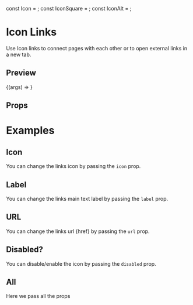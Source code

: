 

const Icon = <FontAwesomeIcon icon={faGithub} size="1x" />;
const IconSquare = <FontAwesomeIcon icon={faGitSquare} size="1x" />;
const IconAlt = <FontAwesomeIcon icon={faGithubAlt} size="1x" />;

<Meta title="Components/Atoms/IconLink" component={LinkWithIcon} />

# Icon Links

Use Icon links to connect pages with each other or to open external links in a new tab.

## Preview

<Canvas>
  <Story
    name="Basic"
    args={{
      icon: { ...Icon },
      url: '/',
      label: 'dtro-devuk',
      className: 'font-Grandstander-VariableFont text-3xl',
    }}
  >
    {(args) => <LinkWithIcon {...args} />}
  </Story>
</Canvas>

## Props

<ArgsTable of={LinkWithIcon} />

# Examples

## Icon

You can change the links icon by passing the `icon` prop.

<Canvas>
  <Story name="Icon">
    <LinkWithIcon icon={Icon} label="GitHub" />
    <LinkWithIcon icon={IconSquare} label="GitHub" />
    <LinkWithIcon icon={IconAlt} label="GitHub" />
  </Story>
</Canvas>

## Label

You can change the links main text label by passing the `label` prop.

<Canvas>
  <Story name="Label">
    <LinkWithIcon icon={Icon} label="Home" />
    <LinkWithIcon icon={Icon} label="GitHub Site" />
  </Story>
</Canvas>

## URL

You can change the links url {href} by passing the `url` prop.

<Canvas>
  <Story name="URL">
    <LinkWithIcon icon={Icon} url={'/'} label="Home" />
    <LinkWithIcon icon={Icon} url={'https://www.github.com/dtro-devuk'} label="GitHub Site" />
  </Story>
</Canvas>

## Disabled?

You can disable/enable the icon by passing the `disabled` prop.

<Canvas>
  <Story name="Disabled">
    <LinkWithIcon disabled={false} icon={Icon} label="GitHub Enabled" />
    <LinkWithIcon disabled={true} icon={Icon} label="GitHub Disabled" />
  </Story>
</Canvas>

## All

Here we pass all the props

<Canvas>
  <Story name="All">
    <LinkWithIcon icon={Icon} label="GitHub" url="https://www.github.com/dtro-devuk" />
  </Story>
</Canvas>
